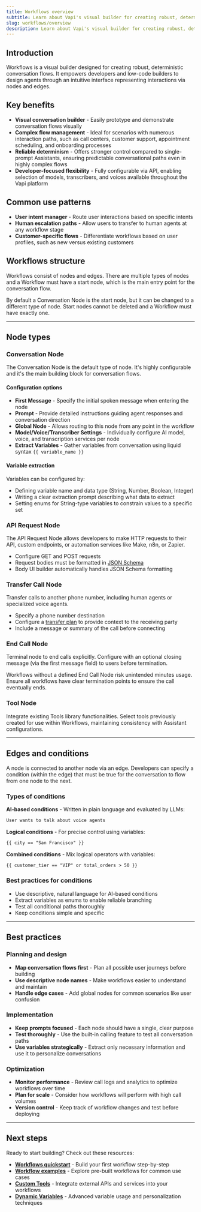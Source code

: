 ```yaml
---
title: Workflows overview
subtitle: Learn about Vapi's visual builder for creating robust, deterministic conversation flows.
slug: workflows/overview
description: Learn about Vapi's visual builder for creating robust, deterministic conversation flows.
---
```


## Introduction

Workflows is a visual builder designed for creating robust, deterministic conversation flows. It empowers developers and low-code builders to design agents through an intuitive interface representing interactions via nodes and edges.

## Key benefits

* **Visual conversation builder** - Easily prototype and demonstrate conversation flows visually
* **Complex flow management** - Ideal for scenarios with numerous interaction paths, such as call centers, customer support, appointment scheduling, and onboarding processes
* **Reliable determinism** - Offers stronger control compared to single-prompt Assistants, ensuring predictable conversational paths even in highly complex flows
* **Developer-focused flexibility** - Fully configurable via API, enabling selection of models, transcribers, and voices available throughout the Vapi platform

## Common use patterns

* **User intent manager** - Route user interactions based on specific intents
* **Human escalation paths** - Allow users to transfer to human agents at any workflow stage
* **Customer-specific flows** - Differentiate workflows based on user profiles, such as new versus existing customers

## Workflows structure

Workflows consist of nodes and edges. There are multiple types of nodes and a Workflow must have a start node, which is the main entry point for the conversation flow. 

By default a Conversation Node is the start node, but it can be changed to a different type of node. Start nodes cannot be deleted and a Workflow must have exactly one.

---

## Node types

### Conversation Node

The Conversation Node is the default type of node. It's highly configurable and it's the main building block for conversation flows.

#### Configuration options

* **First Message** - Specify the initial spoken message when entering the node
* **Prompt** - Provide detailed instructions guiding agent responses and conversation direction
* **Global Node** - Allows routing to this node from any point in the workflow
* **Model/Voice/Transcriber Settings** - Individually configure AI model, voice, and transcription services per node
* **Extract Variables** - Gather variables from conversation using liquid syntax `{{ variable_name }}`

#### Variable extraction

Variables can be configured by:
* Defining variable name and data type (String, Number, Boolean, Integer)
* Writing a clear extraction prompt describing what data to extract
* Setting enums for String-type variables to constrain values to a specific set

### API Request Node

The API Request Node allows developers to make HTTP requests to their API, custom endpoints, or automation services like Make, n8n, or Zapier. 

* Configure GET and POST requests
* Request bodies must be formatted in [JSON Schema](https://json-schema.org/)
* Body UI builder automatically handles JSON Schema formatting

### Transfer Call Node

Transfer calls to another phone number, including human agents or specialized voice agents.

* Specify a phone number destination
* Configure a [transfer plan](/call-forwarding#call-transfers-mode) to provide context to the receiving party
* Include a message or summary of the call before connecting

### End Call Node

Terminal node to end calls explicitly. Configure with an optional closing message (via the first message field) to users before termination.

<Warning>
Workflows without a defined End Call Node risk unintended minutes usage. Ensure all workflows have clear termination points to ensure the call eventually ends.
</Warning>

### Tool Node

Integrate existing Tools library functionalities. Select tools previously created for use within Workflows, maintaining consistency with Assistant configurations.

---

## Edges and conditions

A node is connected to another node via an edge. Developers can specify a condition (within the edge) that must be true for the conversation to flow from one node to the next.

### Types of conditions

**AI-based conditions** - Written in plain language and evaluated by LLMs:
```txt
User wants to talk about voice agents
```

**Logical conditions** - For precise control using variables:
```txt
{{ city == "San Francisco" }}
```

**Combined conditions** - Mix logical operators with variables:
```txt
{{ customer_tier == "VIP" or total_orders > 50 }}
```

### Best practices for conditions

* Use descriptive, natural language for AI-based conditions
* Extract variables as enums to enable reliable branching
* Test all conditional paths thoroughly
* Keep conditions simple and specific

---

## Best practices

### Planning and design

* **Map conversation flows first** - Plan all possible user journeys before building
* **Use descriptive node names** - Make workflows easier to understand and maintain
* **Handle edge cases** - Add global nodes for common scenarios like user confusion

### Implementation

* **Keep prompts focused** - Each node should have a single, clear purpose
* **Test thoroughly** - Use the built-in calling feature to test all conversation paths
* **Use variables strategically** - Extract only necessary information and use it to personalize conversations

### Optimization

* **Monitor performance** - Review call logs and analytics to optimize workflows over time
* **Plan for scale** - Consider how workflows will perform with high call volumes
* **Version control** - Keep track of workflow changes and test before deploying

---

## Next steps

Ready to start building? Check out these resources:

* [**Workflows quickstart**](/workflows/quickstart) - Build your first workflow step-by-step
* [**Workflow examples**](/workflows/examples) - Explore pre-built workflows for common use cases
* [**Custom Tools**](/tools/custom-tools) - Integrate external APIs and services into your workflows
* [**Dynamic Variables**](/assistants/dynamic-variables) - Advanced variable usage and personalization techniques
